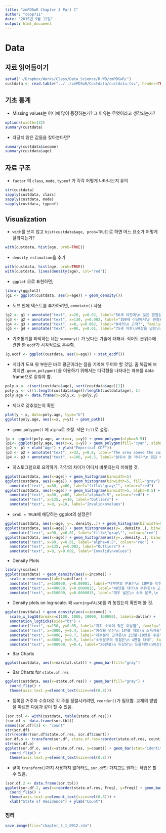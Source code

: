 ```yaml
---
title: "zmPDSwR Chapter 3 Part I"
author: "coop711"
date: "2015년 9월 12일"
output: html_document
---
```


# Data


## 자료 읽어들이기

```r
setwd("~/Dropbox/Works/Class/Data_Science/R.WD/zmPDSwR/")
custdata <- read.table("../../zmPDSwR/Custdata/custdata.tsv", header=TRUE, sep="\t", stringsAsFactors=TRUE)
```

## 기초 통계

* Missing values는 어디에 많이 등장하는가? 그 이유는 무엇이라고 생각되는가?

```r
options(width=132)
summary(custdata)
```

* 타당치 않은 값들을 찾아본다면?

```r
summary(custdata$income)
summary(custdata$age)
```

## 자료 구조

* `factor` 의 `class`, `mode`, `typeof` 가 각각 어떻게 나타나는지 유의 

```r
str(custdata)
sapply(custdata, class)
sapply(custdata, mode)
sapply(custdata, typeof)
```

## Visualization 

* `with`를 쓰지 않고 `hist(custdata$age, prob=TRUE)`로 하면 어느 요소가 어떻게 달라지는가? 

```r
with(custdata, hist(age, prob=TRUE))
```

* `density estimation`을 추가

```r
with(custdata, hist(age, prob=TRUE))
with(custdata, lines(density(age), col="red"))
```

* `ggplot` 으로 표현하면,

```r
library(ggplot2)
(g1 <- ggplot(custdata, aes(x=age)) + geom_density())
```

* 도표 안에 텍스트를 추가하려면, `annotate()` 사용

```r
(g2 <- g1 + annotate("text", x=20, y=0.02, label="50세 이전에\n 많은 관찰값", family="HCR Batang LVT"))
(g3 <- g2 + annotate("text", x=130, y=0.002, label="100세 이상에서\n 관찰되는 이상점?", family="HCR Batang LVT"))
(g4 <- g3 + annotate("text", x=0, y=0.002, label="0세의\n 고객?", family="HCR Batang LVT"))
(g5 <- g4 + annotate("text", x=90, y=0.01, label="75세 이후\n예상을 넘는\n많은고객", family="HCR Batang LVT"))
```

* 기초통계를 파악하는 데는 `summary()` 가 낫다는 기술에 대해서. 적어도 분위수에 관한 한 `ecdf`가 시각적으로 우수함. 

```r
(g.ecdf <- ggplot(custdata, aes(x=age)) + stat_ecdf())
```

* 게다가 도표 윗 부분은 바로 평균이라는 점을 기억해 두어야 할 것임. 좀 복잡해 보이지만, `geom_polygon()`을 이용하기 위해서는 다각형을 나타내는 좌표를 data frame으로 갖춰야 함.

```r
poly.x <- c(sort(custdata$age), sort(custdata$age)[1])
poly.y <- c((1:length(custdata$age))/length(custdata$age), 1)
poly.age <- data.frame(x=poly.x, y=poly.y)
```

* 제대로 갖추었는지 확인

```r
plot(y ~ x, data=poly.age, type="b")
ggplot(poly.age, aes(x=x, y=y)) + geom_path()
```

* `geom_polygon()` 에 `alpha`로 조정. 색은 `fill`로 설정.

```r
(p <- ggplot(poly.age, aes(x=x, y=y)) + geom_polygon(alpha=0.5))
(p1<- ggplot(poly.age, aes(x=x, y=y)) + geom_polygon(fill="cyan", alpha=0.5))
(p2 <- p1 + xlab("Age") + ylab("Empirical CDF"))
(p3 <- p2 + annotate("text", x=32, y=0.8, label="The area above the curve\n is the \"mean\""))
(p4 <- p3 + annotate("text", x=100, y=0.5, label="분위수 뿐 아니라\n 평균 비교도 가능", family="HCR Dotum LVT", colour="red"))
```

* 히스토그램으로 요약하기. 각각의 차이가 어디서 비롯되는지 이해할 것.

```r
ggplot(custdata, aes(x=age)) + geom_histogram(binwidth=5)
ggplot(custdata, aes(x=age)) + geom_histogram(binwidth=5, fill="gray") +
  annotate("text", x=80, y=60, label="fill=\"gray\"", colour="red")
ggplot(custdata, aes(x=age)) + geom_histogram(binwidth=5, alpha=0.5) +
  annotate("text", x=80, y=60, label="alpha=0.5", colour="red") +
  annotate("text", x=125, y=10, label="Outliers") +
  annotate("text", x=0, y=10, label="Invalid\nvalues")
```

* `prob = TRUE`에 해당하는 ggplot의 설정은?

```r
ggplot(custdata, aes(x=age, y=..density..)) + geom_histogram(binwidth=5)
ggplot(custdata, aes(x=age)) + geom_histogram(aes(y=..density..), binwidth=5, fill="gray") +
  annotate("text", x=90, y=0.01, label="fill=\"gray\"", colour="red")
ggplot(custdata, aes(x=age)) + geom_histogram(aes(y=..density..), binwidth=5, alpha=0.5) +
  annotate("text", x=90, y=0.01, label="alpha=0.5", colour="red") +
  annotate("text", x=125, y=0.002, label="Outliers") +
  annotate("text", x=0, y=0.002, label="Invalid\nvalues")
```

* Density Plots

```r
library(scales)
ggplot(custdata) + geom_density(aes(x=income)) +
  scale_x_continuous(labels=dollar) +
  annotate("text", x=150000, y=0.00001, label="대부분의 분포는\n 10만불 이하에 집중", family="HCR Dotum LVT", colour="red") +
  annotate("text", x=400000, y=0.0000015, label="40만불 대의\n 부유층\n 고객 집단", family="HCR Dotum LVT", colour="red") +
  annotate("text", x=550000, y=0.0000015, label="매우 넓은\n 소득 분포,\n 수십 배의 격차", family="HCR Dotum LVT", colour="red")
```

* Density plots on log-scale. 왜 `warning=FALSE`를 켜 놓았는지 확인해 볼 것.

[//]:```{r}
```r
ggplot(custdata) + geom_density(aes(x=income)) +
  scale_x_log10(breaks=c(100, 1000, 10000, 100000), labels=dollar) +
  annotation_logticks(side="bt") +
  annotate("text", x=150, y=0.05, label="극히 소득이 적은 이상점", family="HCR Dotum LVT", colour="red") +
  annotate("text", x=3000, y=0.4, label="예상을 넘는\n 1만불 대의\n 소득자들", family="HCR Dotum LVT", colour="red") +
  annotate("text", x=4000, y=0.7, label="대부분의 고객은\n 2만불-10만불 수준", family="HCR Dotum LVT", colour="red") +
  annotate("text", x=8000, y=0.9, label="소득분포의 정점은\n 4만불 대에", family="HCR Dotum LVT", colour="red") +
  annotate("text", x=400000, y=0.4, label="20만불\n 이상은\n 드물지만\n이상점으로\n 보이지는\n 않음", family="HCR Dotum LVT", colour="red")
```

* Bar Charts

```r
ggplot(custdata, aes(x=marital.stat)) + geom_bar(fill="gray")
```

* Bar Charts for `state.of.res`

```r
ggplot(custdata, aes(x=state.of.res)) + geom_bar(fill="gray") +
  coord_flip() +
  theme(axis.text.y=element_text(size=rel(0.8)))
```

* 등록된 거주자 수효대로 각 주를 정렬시키려면, `reorder()`가 필요함. 교재의 방법을 따르면 다음과 같이 할 수 있음.

```r
(sor.tbl <- with(custdata, table(state.of.res)))
(sor.df <- data.frame(sor.tbl))
names(sor.df)[2] <- "count"
str(sor.df)
str(reorder(sor.df$state.of.res, sor.df$count))
sor.df.o <- transform(sor.df, state.of.res=reorder(state.of.res, count))
str(sor.df.o)
ggplot(sor.df.o, aes(x=state.of.res, y=count)) + geom_bar(stat="identity", fill="gray") +
  coord_flip() +
  theme(axis.text.y=element_text(size=rel(0.8)))
```

* 굳이 `transform()`까지 사용하지 않더라도, `sor.df`만 가지고도 원하는 작업은 할 수 있음.

```r
(sor.df.2 <- data.frame(sor.tbl))
ggplot(sor.df.2, aes(x=reorder(state.of.res, Freq), y=Freq)) + geom_bar(stat="identity", fill="gray") +
  coord_flip() +
  theme(axis.text.y=element_text(size=rel(0.8))) +
  xlab("State of Residence") + ylab("Count")
```

### 정리

```r
save.image(file="chapter_3_1_0912.rda")
```
